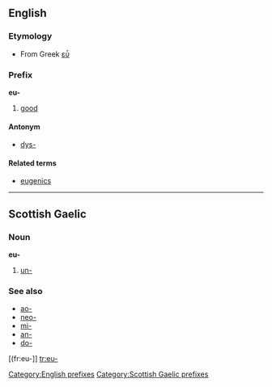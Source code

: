 ==English==
===Etymology===
*From Greek [[εὖ]]

===Prefix===
'''eu-'''

#[[good]]

====Antonym====
*[[dys-]]

====Related terms====
*[[eugenics]]

[[Category:English prefixes]]

----

==Scottish Gaelic==

===Noun===
'''eu-'''

# [[un-]]

===See also===
*[[ao-]]
*[[neo-]]
*[[mì-]]
*[[an-]]
*[[do-]]

[[Category:Scottish Gaelic prefixes]]

[(fr:eu-]]
[[tr:eu-]]